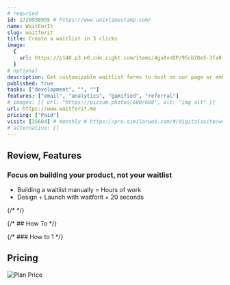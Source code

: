 ```yaml
---
# requried
id: 1720938955 # https://www.unixtimestamp.com/
name: WaitForIt
slug: waitforit
title: Create a waitlist in 3 clicks
image:
  {
    url: https://p140.p3.n0.cdn.zight.com/items/4gu8vnDP/95cb28e5-3fa9-4fed-a3c6-5e974f2ec623.jpg,
  }
# optional
description: Get customizable waitlist forms to host on our page or embed into your own site in 20 seconds
published: true
tasks: ["development", "", ""]
features: ["email", "analytics", "gamified", "referral"]
# images: [{ url: "https://picsum.photos/600/600", alt: "img alt" }]
url: https://www.waitforit.me
pricing: ["Paid"]
visit: [35684] # monthly # https://pro.similarweb.com/#/digitalsuite/websiteanalysis/home
# alternative: []
---
```


## Review, Features

### Focus on building your product, not your waitlist

- Building a waitlist manually = Hours of work
- Design + Launch with waitforit = 20 seconds

{/* <DetailYoutube videoId="" startTime={0} /> */}

{/* ## How To */}

{/* ### How to 1 */}

## Pricing

<Img
  src="https://p140.p3.n0.cdn.zight.com/items/qGub85wq/c3f74505-d8ac-4cb9-8fb8-1bb62f224964.jpg"
  alt="Plan Price"
/>

